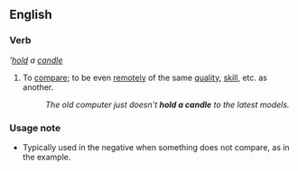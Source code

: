 ==English==

===Verb===
'''[[hold]] a [[candle]]''
#{{idiom}} To [[compare]]; to be even [[remote]]ly of the same [[quality]], [[skill]], etc. as another.
#: ''The old computer just doesn't '''hold a candle''' to the latest models.''

===Usage note===
*Typically used in the negative when something does not compare, as in the example.